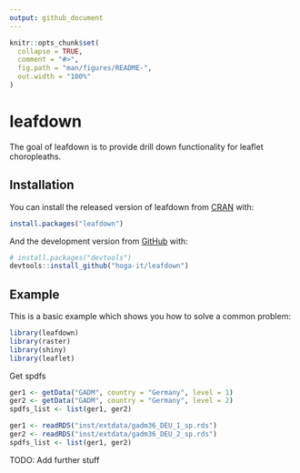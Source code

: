 ```yaml
---
output: github_document
---
```


<!-- README.md is generated from README.Rmd. Please edit that file -->

```r
knitr::opts_chunk$set(
  collapse = TRUE,
  comment = "#>",
  fig.path = "man/figures/README-",
  out.width = "100%"
)
```

# leafdown

<!-- badges: start -->
<!-- badges: end -->

The goal of leafdown is to provide drill down functionality for leaflet choropleaths.

## Installation

You can install the released version of leafdown from [CRAN](https://CRAN.R-project.org) with:

``` r
install.packages("leafdown")
```

And the development version from [GitHub](https://github.com/) with:

``` r
# install.packages("devtools")
devtools::install_github("hoga-it/leafdown")
```
## Example

This is a basic example which shows you how to solve a common problem:

```r
library(leafdown)
library(raster)   
library(shiny)
library(leaflet)
```

Get spdfs
``` r
ger1 <- getData("GADM", country = "Germany", level = 1)
ger2 <- getData("GADM", country = "Germany", level = 2)
spdfs_list <- list(ger1, ger2)
```

```r
ger1 <- readRDS("inst/extdata/gadm36_DEU_1_sp.rds")
ger2 <- readRDS("inst/extdata/gadm36_DEU_2_sp.rds")
spdfs_list <- list(ger1, ger2)
```

TODO: Add further stuff


